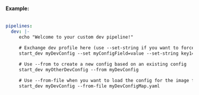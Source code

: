 #### Example:

```yaml

pipelines:
  dev: |-
     echo "Welcome to your custom dev pipeline!"

     # Exchange dev profile here (use --set-string if you want to force the field to be a string e.g. when setting labels to "true")
     start_dev myDevConfig --set myConfigField=value --set-string key1=value1
    
     # Use --from to create a new config based on an existing config
     start_dev myOtherDevConfig --from myDevConfig

     # Use --from-file when you want to load the config for the image from a file
     start_dev myDevConfig --from-file myDevConfigMap.yaml
```
